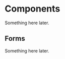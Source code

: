 
<Meta title="Components New/Intro"/>

# Components

Something here later.

## Forms

Something here later.

[//]: # (### currently in use on Contact page)
